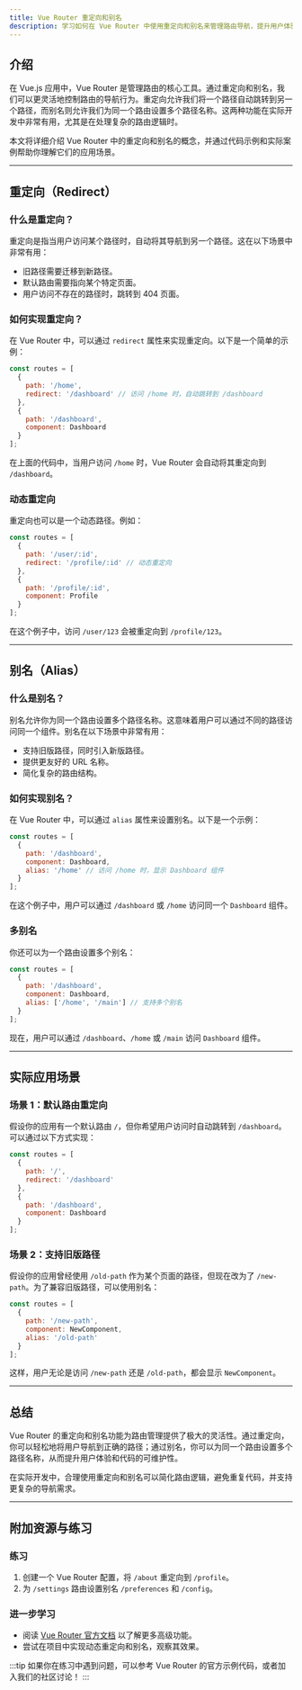 ```yaml
---
title: Vue Router 重定向和别名
description: 学习如何在 Vue Router 中使用重定向和别名来管理路由导航，提升用户体验和代码可维护性。
---
```


## 介绍

在 Vue.js 应用中，Vue Router 是管理路由的核心工具。通过重定向和别名，我们可以更灵活地控制路由的导航行为。重定向允许我们将一个路径自动跳转到另一个路径，而别名则允许我们为同一个路由设置多个路径名称。这两种功能在实际开发中非常有用，尤其是在处理复杂的路由逻辑时。

本文将详细介绍 Vue Router 中的重定向和别名的概念，并通过代码示例和实际案例帮助你理解它们的应用场景。

---

## 重定向（Redirect）

### 什么是重定向？

重定向是指当用户访问某个路径时，自动将其导航到另一个路径。这在以下场景中非常有用：

- 旧路径需要迁移到新路径。
- 默认路由需要指向某个特定页面。
- 用户访问不存在的路径时，跳转到 404 页面。

### 如何实现重定向？

在 Vue Router 中，可以通过 `redirect` 属性来实现重定向。以下是一个简单的示例：

```javascript
const routes = [
  {
    path: '/home',
    redirect: '/dashboard' // 访问 /home 时，自动跳转到 /dashboard
  },
  {
    path: '/dashboard',
    component: Dashboard
  }
];
```

在上面的代码中，当用户访问 `/home` 时，Vue Router 会自动将其重定向到 `/dashboard`。

### 动态重定向

重定向也可以是一个动态路径。例如：

```javascript
const routes = [
  {
    path: '/user/:id',
    redirect: '/profile/:id' // 动态重定向
  },
  {
    path: '/profile/:id',
    component: Profile
  }
];
```

在这个例子中，访问 `/user/123` 会被重定向到 `/profile/123`。

---

## 别名（Alias）

### 什么是别名？

别名允许你为同一个路由设置多个路径名称。这意味着用户可以通过不同的路径访问同一个组件。别名在以下场景中非常有用：

- 支持旧版路径，同时引入新版路径。
- 提供更友好的 URL 名称。
- 简化复杂的路由结构。

### 如何实现别名？

在 Vue Router 中，可以通过 `alias` 属性来设置别名。以下是一个示例：

```javascript
const routes = [
  {
    path: '/dashboard',
    component: Dashboard,
    alias: '/home' // 访问 /home 时，显示 Dashboard 组件
  }
];
```

在这个例子中，用户可以通过 `/dashboard` 或 `/home` 访问同一个 `Dashboard` 组件。

### 多别名

你还可以为一个路由设置多个别名：

```javascript
const routes = [
  {
    path: '/dashboard',
    component: Dashboard,
    alias: ['/home', '/main'] // 支持多个别名
  }
];
```

现在，用户可以通过 `/dashboard`、`/home` 或 `/main` 访问 `Dashboard` 组件。

---

## 实际应用场景

### 场景 1：默认路由重定向

假设你的应用有一个默认路由 `/`，但你希望用户访问时自动跳转到 `/dashboard`。可以通过以下方式实现：

```javascript
const routes = [
  {
    path: '/',
    redirect: '/dashboard'
  },
  {
    path: '/dashboard',
    component: Dashboard
  }
];
```

### 场景 2：支持旧版路径

假设你的应用曾经使用 `/old-path` 作为某个页面的路径，但现在改为了 `/new-path`。为了兼容旧版路径，可以使用别名：

```javascript
const routes = [
  {
    path: '/new-path',
    component: NewComponent,
    alias: '/old-path'
  }
];
```

这样，用户无论是访问 `/new-path` 还是 `/old-path`，都会显示 `NewComponent`。

---

## 总结

Vue Router 的重定向和别名功能为路由管理提供了极大的灵活性。通过重定向，你可以轻松地将用户导航到正确的路径；通过别名，你可以为同一个路由设置多个路径名称，从而提升用户体验和代码的可维护性。

在实际开发中，合理使用重定向和别名可以简化路由逻辑，避免重复代码，并支持更复杂的导航需求。

---

## 附加资源与练习

### 练习
1. 创建一个 Vue Router 配置，将 `/about` 重定向到 `/profile`。
2. 为 `/settings` 路由设置别名 `/preferences` 和 `/config`。

### 进一步学习
- 阅读 [Vue Router 官方文档](https://router.vuejs.org/) 以了解更多高级功能。
- 尝试在项目中实现动态重定向和别名，观察其效果。

:::tip
如果你在练习中遇到问题，可以参考 Vue Router 的官方示例代码，或者加入我们的社区讨论！
:::